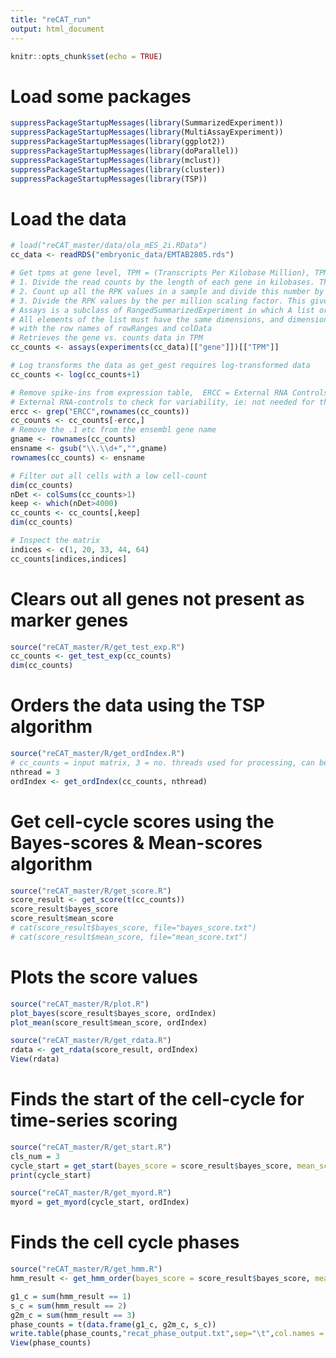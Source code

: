 ---
title: "reCAT_run"
output: html_document
---

```{r setup, include=FALSE}
knitr::opts_chunk$set(echo = TRUE)
```

# Load some packages

```{r load, warning=FALSE}
suppressPackageStartupMessages(library(SummarizedExperiment))
suppressPackageStartupMessages(library(MultiAssayExperiment))
suppressPackageStartupMessages(library(ggplot2))
suppressPackageStartupMessages(library(doParallel))
suppressPackageStartupMessages(library(mclust))
suppressPackageStartupMessages(library(cluster))
suppressPackageStartupMessages(library(TSP))
```

# Load the data 

```{r data}
# load("reCAT_master/data/ola_mES_2i.RData")
cc_data <- readRDS("embryonic_data/EMTAB2805.rds")

# Get tpms at gene level, TPM = (Transcripts Per Kilobase Million), TPM is generated beforehand through
# 1. Divide the read counts by the length of each gene in kilobases. This gives you reads per kilobase (RPK).
# 2. Count up all the RPK values in a sample and divide this number by 1,000,000. This is your per million scaling factor.
# 3. Divide the RPK values by the per million scaling factor. This gives you TPM.
# Assays is a subclass of RangedSummarizedExperiment in which A list or SimpleList of matrix-like elements, or a matrix-like object. 
# All elements of the list must have the same dimensions, and dimension names (if present) must be consistent across elements and 
# with the row names of rowRanges and colData
# Retrieves the gene vs. counts data in TPM
cc_counts <- assays(experiments(cc_data)[["gene"]])[["TPM"]]

# Log transforms the data as get_gest requires log-transformed data 
cc_counts <- log(cc_counts+1)

# Remove spike-ins from expression table,  ERCC = External RNA Controls Consortium (ERCC)
# External RNA-controls to check for variability, ie: not needed for the analysis
ercc <- grep("ERCC",rownames(cc_counts))
cc_counts <- cc_counts[-ercc,]
# Remove the .1 etc from the ensembl gene name
gname <- rownames(cc_counts)
ensname <- gsub("\\.\\d+","",gname)
rownames(cc_counts) <- ensname

# Filter out all cells with a low cell-count
dim(cc_counts)
nDet <- colSums(cc_counts>1)
keep <- which(nDet>4000)
cc_counts <- cc_counts[,keep]
dim(cc_counts)

# Inspect the matrix
indices <- c(1, 20, 33, 44, 64)
cc_counts[indices,indices]
```

# Clears out all genes not present as marker genes

```{r preprocess}

source("reCAT_master/R/get_test_exp.R")
cc_counts <- get_test_exp(cc_counts)
dim(cc_counts)
```

# Orders the data using the TSP algorithm

```{r order}
source("reCAT_master/R/get_ordIndex.R")
# cc_counts = input matrix, 3 = no. threads used for processing, can be increased on cluster
nthread = 3
ordIndex <- get_ordIndex(cc_counts, nthread)
```

# Get cell-cycle scores using the Bayes-scores & Mean-scores algorithm

```{r scores}
source("reCAT_master/R/get_score.R")
score_result <- get_score(t(cc_counts))
score_result$bayes_score
score_result$mean_score
# cat(score_result$bayes_score, file="bayes_score.txt")
# cat(score_result$mean_score, file="mean_score.txt")
```

# Plots the score values 

```{r plot_scores}
source("reCAT_master/R/plot.R")
plot_bayes(score_result$bayes_score, ordIndex)
plot_mean(score_result$mean_score, ordIndex)
```

```{r rdata}
source("reCAT_master/R/get_rdata.R")
rdata <- get_rdata(score_result, ordIndex)
View(rdata)
```

# Finds the start of the cell-cycle for time-series scoring

```{r get_start}
source("reCAT_master/R/get_start.R")
cls_num = 3
cycle_start = get_start(bayes_score = score_result$bayes_score, mean_score = score_result$mean_score, ordIndex = ordIndex, cls_num = cls_num, rdata = rdata, nthread = nthread)
print(cycle_start)
```

```{r get_myord}
source("reCAT_master/R/get_myord.R")
myord = get_myord(cycle_start, ordIndex)
```

# Finds the cell cycle phases

```{r find_phase}
source("reCAT_master/R/get_hmm.R")
hmm_result <- get_hmm_order(bayes_score = score_result$bayes_score, mean_score = score_result$mean_score, ordIndex = ordIndex, cls_num = cls_num, myord = myord, rdata = rdata)

g1_c = sum(hmm_result == 1)
s_c = sum(hmm_result == 2)
g2m_c = sum(hmm_result == 3)
phase_counts = t(data.frame(g1_c, g2m_c, s_c))
write.table(phase_counts,"recat_phase_output.txt",sep="\t",col.names = FALSE, row.names=FALSE)
View(phase_counts)
```